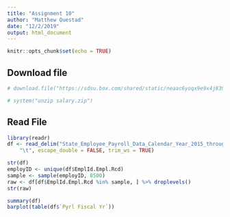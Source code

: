 ```yaml
---
title: "Assignment 10"
author: "Matthew Questad"
date: "12/2/2019"
output: html_document
---
```


```r
knitr::opts_chunk$set(echo = TRUE)
```

## Download file
```r
# download.file("https://sdsu.box.com/shared/static/neaac6yoqx9e9x4j8391lzozzy1949p7.zip", destfile = "salary.zip")

# system("unzip salary.zip")
```

## Read File
```r
library(readr)
df <- read_delim("State_Employee_Payroll_Data_Calendar_Year_2015_through_Present.tsv", 
    "\t", escape_double = FALSE, trim_ws = TRUE)

str(df)
employID <- unique(df$EmplId.Empl.Rcd)
sample <- sample(employID, 8500)
raw <- df[df$EmplId.Empl.Rcd %in% sample, ] %>% droplevels()
str(raw)
```

```r
summary(df)
barplot(table(df$`Pyrl Fiscal Yr`))
```

